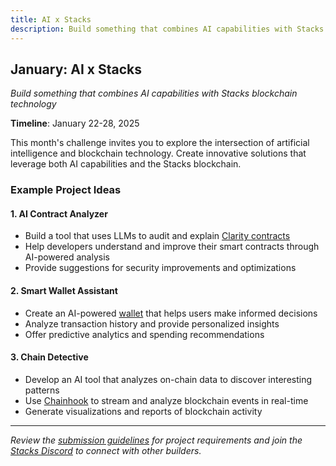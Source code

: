 ```yaml
---
title: AI x Stacks
description: Build something that combines AI capabilities with Stacks.
---
```


## January: AI x Stacks

*Build something that combines AI capabilities with Stacks blockchain technology*

**Timeline**: January 22-28, 2025

This month's challenge invites you to explore the intersection of artificial intelligence and blockchain technology. Create innovative solutions that leverage both AI capabilities and the Stacks blockchain.

### Example Project Ideas

#### 1. AI Contract Analyzer
- Build a tool that uses LLMs to audit and explain [Clarity contracts](/stacks/clarity)
- Help developers understand and improve their smart contracts through AI-powered analysis
- Provide suggestions for security improvements and optimizations

#### 2. Smart Wallet Assistant  
- Create an AI-powered [wallet](/stacks/stacks.js) that helps users make informed decisions
- Analyze transaction history and provide personalized insights
- Offer predictive analytics and spending recommendations

#### 3. Chain Detective
- Develop an AI tool that analyzes on-chain data to discover interesting patterns
- Use [Chainhook](/stacks/chainhook) to stream and analyze blockchain events in real-time
- Generate visualizations and reports of blockchain activity

---

_Review the [submission guidelines](/stacks/hacks/#rules) for project requirements and join the [Stacks Discord](https://stacks.chat) to connect with other builders._
